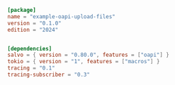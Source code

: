 
```toml  title="oapi-upload-files/Cargo.toml"
[package]
name = "example-oapi-upload-files"
version = "0.1.0"
edition = "2024"


[dependencies]
salvo = { version = "0.80.0", features = ["oapi"] }
tokio = { version = "1", features = ["macros"] }
tracing = "0.1"
tracing-subscriber = "0.3"

```